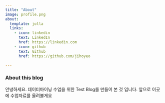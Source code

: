 ```yaml
---
title: "About"
image: profile.png
about:
  template: jolla
  links:
    - icon: linkedin
      text: LinkedIn
      href: https://linkedin.com
    - icon: github
      text: Github
      href: https://github.com/jihoyeo

---
```


### About this blog

안녕하세요. 데이터마이닝 수업을 위한 Test Blog를 만들어 본 것 입니다.
앞으로 이곳에 수업자료를 올려볼게요 
